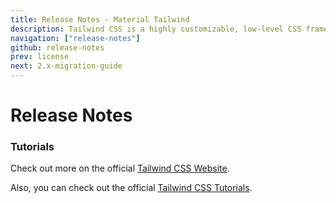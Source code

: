 ```yaml
---
title: Release Notes - Material Tailwind
description: Tailwind CSS is a highly customizable, low-level CSS framework that gives you all of the building blocks you need to build bespoke designs without any annoying opinionated styles you have to fight to override.
navigation: ["release-notes"]
github: release-notes
prev: license
next: 2.x-migration-guide
---
```


# Release Notes

### Tutorials

Check out more on the official [Tailwind CSS Website](https://tailwindcss.com/?ref=material-tailwind).

Also, you can check out the official [Tailwind CSS Tutorials](https://tailwindcss.com/docs/installation?ref=material-tailwind).
